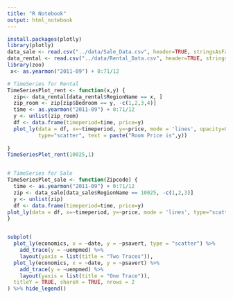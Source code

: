 ```yaml
---
title: "R Notebook"
output: html_notebook
---
```




```r
install.packages(plotly)
library(plotly)
data_sale <- read.csv("../data/Sale_Data.csv", header=TRUE, stringsAsFactors = FALSE)
data_rental <- read.csv("../data/Rental_Data.csv", header=TRUE, stringsAsFactors = FALSE)
library(zoo)
 x<- as.yearmon("2011-09") + 0:71/12

# TimeSeries for Rental
TimeSeriesPlot_rent <- function(x,y) {
  zip<- data_rental[data_rental$RegionName == x, ]
  zip_room <- zip[zip$Bedroom == y, -c(1,2,3,4)]
  time <- as.yearmon("2011-09") + 0:71/12
  y <- unlist(zip_room)
  df <- data.frame(timeperiod=time, price=y)
  plot_ly(data = df, x=~timeperiod, y=~price, mode = 'lines', opacity=0.8,
          type="scatter", text = paste("Room Price is",y))
  
}
TimeSeriesPlot_rent(10025,1)


# TimeSeries for Sale
TimeSeriesPlot_sale <- function(Zipcode) {
  time <- as.yearmon("2011-09") + 0:71/12
  zip <- data_sale[data_sale$RegionName == 10025, -c(1,2,3)]
  y <- unlist(zip)
  df <- data.frame(timeperiod=time, price=y)
plot_ly(data = df, x=~timeperiod, y=~price, mode = 'lines', type="scatter", text = paste("Room Price is",y))
}

```

```r

```


```r
subplot(
  plot_ly(economics, x = ~date, y = ~psavert, type = "scatter") %>% 
    add_trace(y = ~uempmed) %>%
    layout(yaxis = list(title = "Two Traces")),
  plot_ly(economics, x = ~date, y = ~psavert) %>% 
    add_trace(y = ~uempmed) %>% 
    layout(yaxis = list(title = "One Trace")),
  titleY = TRUE, shareX = TRUE, nrows = 2
) %>% hide_legend()
```


```r

```
